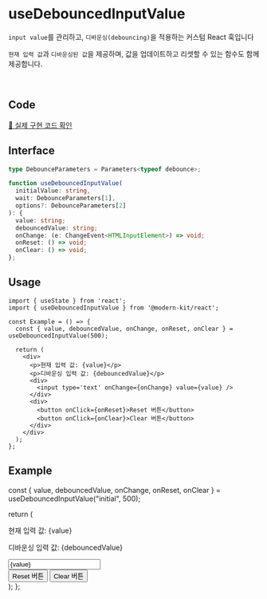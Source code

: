 
# useDebouncedInputValue

`input value`를 관리하고, `디바운싱(debouncing)`을 적용하는 커스텀 React 훅입니다

`현재 입력 값`과 `디바운싱된 값`을 제공하며, 값을 업데이트하고 리셋할 수 있는 함수도 함께 제공합니다.

<br />

## Code
[🔗 실제 구현 코드 확인](https://github.com/modern-agile-team/modern-kit/blob/main/packages/react/src/hooks/useDebouncedInputValue/index.ts)

## Interface
```ts title="typescript"
type DebounceParameters = Parameters<typeof debounce>;
```
```ts title="typescript"
function useDebouncedInputValue(
  initialValue: string,
  wait: DebounceParameters[1],
  options?: DebounceParameters[2]
): {
  value: string;
  debouncedValue: string;
  onChange: (e: ChangeEvent<HTMLInputElement>) => void;
  onReset: () => void;
  onClear: () => void;
};
```

## Usage
```tsx title="typescript"
import { useState } from 'react';
import { useDebouncedInputValue } from '@modern-kit/react';

const Example = () => {
  const { value, debouncedValue, onChange, onReset, onClear } = useDebouncedInputValue(500);

  return (
    <div>
      <p>현재 입력 값: {value}</p>
      <p>디바운싱 입력 값: {debouncedValue}</p>
      <div>
        <input type='text' onChange={onChange} value={value} />
      </div>
      <div>
        <button onClick={onReset}>Reset 버튼</button>
        <button onClick={onClear}>Clear 버튼</button>
      </div>
    </div>
  );
};
```

## Example

  const { value, debouncedValue, onChange, onReset, onClear } = useDebouncedInputValue("initial", 500);

  return (
    <div>
      <p>현재 입력 값: {value}</p>
      <p>디바운싱 입력 값: {debouncedValue}</p>
      <div>
        <input type='text' onChange={onChange} value={value} />
      </div>
      <div>
        <button onClick={onReset}>Reset 버튼</button>
        <button onClick={onClear}>Clear 버튼</button>
      </div>
    </div>
  );
};

<Example />